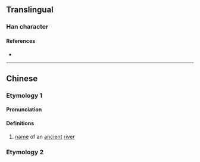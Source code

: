{{character info/new}}
==Translingual==

===Han character===
{{Han char|rn=85|rad=水|as=03|sn=6|four=|canj=EHJ|ids=⿰氵千}}

====References====
* {{Han ref|kx=0605.120|dkj=17131|hdz=31552.040|uh=6C58|ud=27736}}

----

==Chinese==
{{zh-forms}}
===Etymology 1===
====Pronunciation====
{{zh-pron
|m=qiān
|c=cim4
|mc=y
|oc=y
|ma=
|cat=pn
}}

====Definitions====
{{zh-hanzi}}

# [[name]] of an [[ancient]] [[river]]
===Etymology 2===
{{zh-see|潛|ss}}
